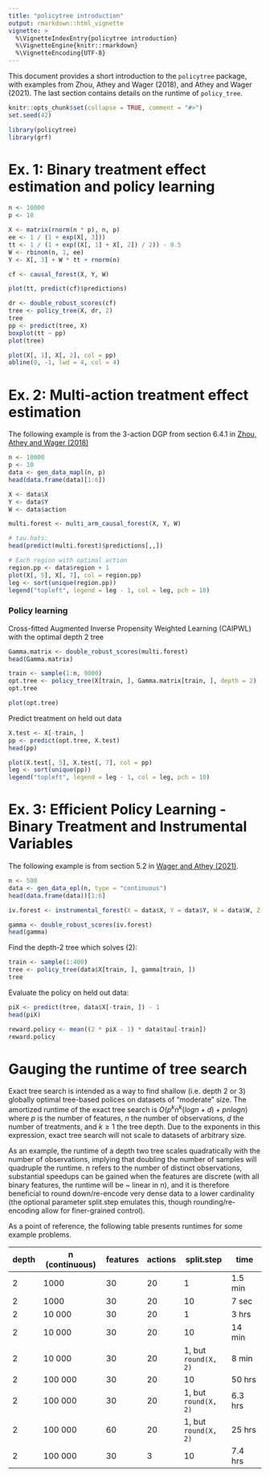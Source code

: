 ```yaml
---
title: "policytree introduction"
output: rmarkdown::html_vignette
vignette: >
  %\VignetteIndexEntry{policytree introduction}
  %\VignetteEngine{knitr::rmarkdown}
  %\VignetteEncoding{UTF-8}
---
```


This document provides a short introduction to the `policytree` package, with examples from Zhou, Athey and Wager (2018), and Athey and Wager (2021). The last section contains details on the runtime of `policy_tree`.

```r
knitr::opts_chunk$set(collapse = TRUE, comment = "#>")
set.seed(42)
```

```r
library(policytree)
library(grf)
```

# Ex. 1: Binary treatment effect estimation and policy learning
```r
n <- 10000
p <- 10

X <- matrix(rnorm(n * p), n, p)
ee <- 1 / (1 + exp(X[, 3]))
tt <- 1 / (1 + exp((X[, 1] + X[, 2]) / 2)) - 0.5
W <- rbinom(n, 1, ee)
Y <- X[, 3] + W * tt + rnorm(n)

cf <- causal_forest(X, Y, W)

plot(tt, predict(cf)$predictions)

dr <- double_robust_scores(cf)
tree <- policy_tree(X, dr, 2)
tree
pp <- predict(tree, X)
boxplot(tt ~ pp)
plot(tree)

plot(X[, 1], X[, 2], col = pp)
abline(0, -1, lwd = 4, col = 4)
```

# Ex. 2: Multi-action treatment effect estimation

The following example is from the 3-action DGP from section 6.4.1 in [Zhou, Athey and Wager (2018)](https://arxiv.org/abs/1810.04778)

```r
n <- 10000
p <- 10
data <- gen_data_mapl(n, p)
head(data.frame(data)[1:6])

X <- data$X
Y <- data$Y
W <- data$action

multi.forest <- multi_arm_causal_forest(X, Y, W)

# tau.hats:
head(predict(multi.forest)$predictions[,,])

# Each region with optimal action
region.pp <- data$region + 1
plot(X[, 5], X[, 7], col = region.pp)
leg <- sort(unique(region.pp))
legend("topleft", legend = leg - 1, col = leg, pch = 10)
```

### Policy learning

Cross-fitted Augmented Inverse Propensity Weighted Learning (CAIPWL) with the optimal depth 2 tree

```r
Gamma.matrix <- double_robust_scores(multi.forest)
head(Gamma.matrix)

train <- sample(1:n, 9000)
opt.tree <- policy_tree(X[train, ], Gamma.matrix[train, ], depth = 2)
opt.tree

plot(opt.tree)
```

Predict treatment on held out data

```r
X.test <- X[-train, ]
pp <- predict(opt.tree, X.test)
head(pp)

plot(X.test[, 5], X.test[, 7], col = pp)
leg <- sort(unique(pp))
legend("topleft", legend = leg - 1, col = leg, pch = 10)
```

# Ex. 3: Efficient Policy Learning - Binary Treatment and Instrumental Variables

The following example is from section 5.2 in [Wager and Athey (2021)](https://arxiv.org/abs/1702.02896).

```r
n <- 500
data <- gen_data_epl(n, type = "continuous")
head(data.frame(data))[1:6]

iv.forest <- instrumental_forest(X = data$X, Y = data$Y, W = data$W, Z = data$Z)

gamma <- double_robust_scores(iv.forest)
head(gamma)
```

Find the depth-2 tree which solves (2):

```r
train <- sample(1:400)
tree <- policy_tree(data$X[train, ], gamma[train, ])
tree
```

Evaluate the policy on held out data:

```r
piX <- predict(tree, data$X[-train, ]) - 1
head(piX)

reward.policy <- mean((2 * piX - 1) * data$tau[-train])
reward.policy
```

# Gauging the runtime of tree search

Exact tree search is intended as a way to find shallow (i.e. depth 2 or 3) globally optimal tree-based polices on datasets of "moderate" size. The amortized runtime of the exact tree search is $O(p^k n^k (log n + d) + pnlog n)$ where $p$ is the number of features, $n$ the number of observations, $d$ the number of treatments, and $k \geq 1$ the tree depth. Due to the exponents in this expression, exact tree search will not scale to datasets of arbitrary size.

As an example, the runtime of a depth two tree scales quadratically with the number of observations, implying that doubling the number of samples will quadruple the runtime. n refers to the number of distinct observations, substantial speedups can be gained when the features are discrete (with all binary features, the runtime will be ~ linear in n), and it is therefore beneficial to round down/re-encode very dense data to a lower cardinality (the optional parameter split.step emulates this, though rounding/re-encoding allow for finer-grained control).

As a point of reference, the following table presents runtimes for some example problems.

| depth | n (continuous) | features | actions | split.step | time    |
|-------|----------------|----------|---------|------------|---------|
| 2     | 1000           | 30       | 20      | 1          | 1.5 min |
| 2     | 1000           | 30       | 20      | 10         | 7 sec   |
| 2     | 10 000         | 30       | 20      | 1          | 3 hrs   |
| 2     | 10 000         | 30       | 20      | 10         | 14 min  |
| 2     | 10 000         | 30       | 20      | 1, but `round(X, 2)`         | 8 min   |
| 2     | 100 000        | 30       | 20      | 10         | 50 hrs |
| 2     | 100 000        | 30       | 20      | 1, but `round(X, 2)`         | 6.3 hrs |
| 2     | 100 000        | 60       | 20      | 1, but `round(X, 2)`         | 25 hrs |
| 2     | 100 000        | 30       | 3       | 10         | 7.4 hrs |
